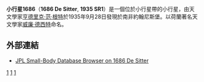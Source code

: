 {{Infobox planet 
| minorplanet = yes 
| width = 25em 
| bgcolour = #FFFFC0 
| apsis = 
| name = De Sitter
| symbol = 
| image = 
| caption = 
| discovery = yes 
| discovery_ref = 
| discoverer = [[亨德里克·范·根特|亨德里克·范·根特]]
| discovery_site = 南非[[約翰尼斯堡|約翰尼斯堡]]
| discovered = 1935年9月28日
| designations = yes
| mp_name = 1686
| alt_names = 1935 SR1
| named_after = [[威廉·德西特|威廉·德西特]]
| mp_category = 
| orbit_ref = 
| epoch = May 14, 2008
| aphelion = 3.6805046
| perihelion = 2.6354936
| semimajor = 
| eccentricity = 0.1654546
| period = 2049.8233479
| avg_speed = 
| inclination = 0.62318
| asc_node = 6.48696
| mean_anomaly = 21.00967
| arg_peri = 295.10956
| satellites = 
| physical_characteristics = yes 
| dimensions = 
| mass = 
| density = 
| surface_grav = 
| escape_velocity = 
| sidereal_day = 
| axial_tilt = 
| pole_ecliptic_lat = 
| pole_ecliptic_lon = 
| albedo = 
| temperatures= 
| temp_name1 = 
| mean_temp_1 = 
| max_temp_1 = 
| temp_name2 = 
| max_temp_2 = 
| spectral_type = 
| abs_magnitude = 10.9
}}
'''小行星1686'''（'''1686 De Sitter''', '''1935 SR1'''）是一個位於小行星帶的小行星，由天文學家[[亨德里克·范·根特|亨德里克·范·根特]]於1935年9月28日發現於南非約翰尼斯堡。以荷蘭著名天文學家[[威廉·德西特|威廉·德西特]]命名。

==外部連結==
*[http://ssd.jpl.nasa.gov/sbdb.cgi?sstr=1686+De+Sitter JPL Small-Body Database Browser on 1686 De Sitter]

{{Reflist}}

{{Minor Planet Number|[[小行星1685|1685 Toro]]|[[小行星1687|1687 Glarona]]}}

{{DEFAULTSORT:De Sitter}}
[[Category:小行星带天体|1]]
[[Category:以人名命名的小行星|1]]
[[Category:1935年發現的小行星|1]]

{{Beltasteroid-stub}}